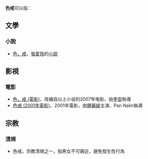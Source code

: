 {{不是|色界}}
'''色戒'''可以指：
==文學==

===小說===
*[[色，戒|色，戒]]，[[張愛玲|張愛玲]]的[[小說|小說]]

==影視==
===電影===
*[[色，戒_(電影)|色，戒 (電影)]]，改编自以上小说的2007年电影，由[[李安|李安]]執導
*[[色戒_(2001年電影)|色戒 (2001年電影)]]，2001年電影，由[[鍾麗緹|鍾麗緹]]主演、Pan Nalin執導

==宗教==
===清規===
*色戒，宗教清規之一，指男女不可親近，避免發生性行為
{{disambig|S|cat=二字消歧義}}
